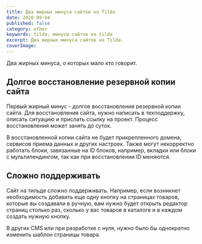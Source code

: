 ```yaml
---
title: Два жирных минуса сайтов на Tilda
date: 2020-09-04
published: false
category: other
keywords: tilda, минусы сайтов на tilda
excerpt: Два жирных минуса сайтов на Tilda.
coverImage:
---
```


Два жирных минуса, о которых мало кто говорит.

## Долгое восстановление резервной копии сайта

Первый жирный минус - долгое восстановление резервной копии сайта. Для восстановления сайта, нужно написать в техподдержку, описать ситуацию и прислать ссылку на проект. Процесс восстановления может занять до суток.

В восстановленной копии сайта не будет прикрепленного домена, сервисов приема данных и других настроек. Также могут некорректно работать блоки, завязанные на ID блоков, например, вкладки или блоки с мультилендингом, так как при восстановлении ID меняются.

## Сложно поддерживать

Сайт на тильде сложно поддерживать. Например, если возникнет необходимость добавить еще одну кнопку на страницах товаров, которые вы создавали в ручную, вам нужно будет открыть редактор страниц столько раз, сколько у вас товаров в каталоге и в каждом создать нужную кнопку.

В других CMS или при разработке с нуля, нужно было бы однократно изменить шаблон страницы товара.
